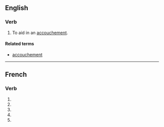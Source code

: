 {{also|accouché}}

==English==

===Verb===
{{en-verb|accouch}}

# {{lb|en|transitive}} To aid in an [[accouchement]].

====Related terms====
* [[accouchement]]

----

==French==

===Verb===
{{fr-verb-form}}

# {{inflection of|accoucher||1|s|pres|indc|lang=fr}}
# {{inflection of|accoucher||3|s|pres|indc|lang=fr}}
# {{inflection of|accoucher||1|s|pres|subj|lang=fr}}
# {{inflection of|accoucher||3|s|pres|subj|lang=fr}}
# {{inflection of|accoucher||2|s|impr|lang=fr}}